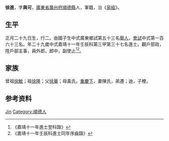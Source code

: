 {{Otheruses|other=名为徐进的其他人物|徐进}}
{{明清人物信息框
| 姓名 = 徐進
| 原名 =
| 圖片名稱= 
| 圖片大小 =
| 圖片說明 = 
| 最高職務 =
| 國家 = 大明 
| 爵位 =
| 籍貫 = [[廣東省|廣東省]][[廣州府|廣州府]][[順德縣|順德縣]]
| 族裔 = 
| 旗籍 = 
| 字號 = 
| 諡號 =
| 出生日期 = 正月二十九日
| 出生地點 =
| 逝世日期 = 
| 逝世地點 =
| 墓葬 =
| 配偶 = 陳氏
| 親屬 = 曾祖[[徐敏|徐敏]]，祖[[徐隆|徐隆]]，父[[徐華|徐華]]，母黃氏
| 出身 =
* 嘉靖十一年壬辰科進士
| 經歷 =
| 著作 =  
*
*
*
}}
'''徐進'''{{BD|1504年||1563年||}}，字'''與可'''，[[廣東省|廣東省]][[廣州府|廣州府]][[順德縣|順德縣]]人，軍籍，治《[[易經|易經]]》。

== 生平 ==
正月二十九日生，行二。由國子生中式廣東鄉試第五十三名[[舉人|舉人]]，[[會試|會試]]中式第一百六十三名。年二十九歲中式嘉靖十一年壬辰科第三甲第三十七名進士。觀戶部政，陞戶部主事，員外郎，郎中，副使止<ref>《嘉靖十一年進士登科錄》</ref><ref>《嘉靖十一年壬辰科進士同年序齒錄》</ref>。

== 家族 ==
曾祖[[徐敏|徐敏]]；祖[[徐隆|徐隆]]；父[[徐華|徐華]]；母黃氏。[[重慶下|重慶下]]，妻陳氏，弟遷；迪，子楩。

== 参考资料 ==
{{reflist}}

{{嘉靖十一年壬辰科殿试金榜}}

{{Authority control}}

{{DEFAULTSORT:Xu徐}}
[[Category:徐姓|Jin]]
[[Category:順德人|Category:順德人]]


{{明朝人物小作品}}